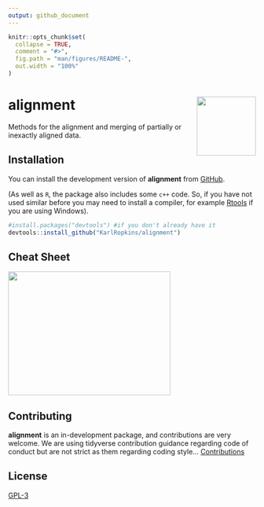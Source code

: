 ```yaml
---
output: github_document
---
```


<!-- README.md is generated from README.Rmd. Please edit that file -->

```r
knitr::opts_chunk$set(
  collapse = TRUE,
  comment = "#>",
  fig.path = "man/figures/README-",
  out.width = "100%"
)
```

# alignment <img src="man/figures/logo.png" align="right" alt="" width="120" />


<!-- badges: start -->
<!-- badges: end -->

Methods for the alignment and merging of partially or inexactly
aligned data.

## Installation

You can install the development version of **alignment** from [GitHub](https://github.com/). 

(As well as `R`, the package also includes some `c++` code. So, if you have not used similar before you may need to install a compiler, for example [Rtools](https://cran.r-project.org/bin/windows/Rtools/) if you are using Windows). 


```r
#install.packages("devtools") #if you don't already have it
devtools::install_github("KarlRopkins/alignment")
```


## Cheat Sheet

<a href="reference/figures/alignment_cheatsheet.pdf"><img src="figures/alignment_cheatsheet_thumb.png" width="330" height="252"/></a>


## Contributing
**alignment** is an in-development package, and contributions are very welcome. We are using tidyverse contribution guidance regarding code of conduct but are not strict as them regarding coding style...  [Contributions](https://karlropkins.github.io/alignment/CONTRIBUTING.html)   

## License
[GPL-3](https://karlropkins.github.io/alignment/LICENSE.html)

